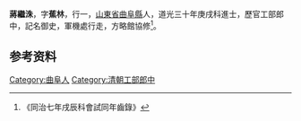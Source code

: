 {{明清人物信息框
| 姓名 = 蔣繼洙
| 原名 =
| 圖片名稱=  
| 圖片大小 = 220px
| 圖片說明 =  
| 最高職務 =  
| 國家 =   
| 爵位 =
| 籍貫 = [[山東省|山東省]][[曲阜縣|曲阜縣]]
| 族裔 =  
| 旗籍 =  
| 字號 =  
| 諡號 = 
| 出生日期 = 
| 出生地點 =
| 逝世日期 =  
| 逝世地點 = 
| 墓葬 = 
| 配偶 =  
| 親屬 =   
| 出身 = 
* 道光三十年庚戌科進士出身
| 經歷 = 
| 著作 =  
*
*
*
}}
'''蔣繼洙'''{{BD|？年||？年||}}，字'''蕉林'''，行一，[[山東省|山東省]][[曲阜縣|曲阜縣]]人，道光三十年庚戌科進士，歷官工部郎中，記名御史，軍機處行走，方略館協修<ref>《同治七年戌辰科會試同年齒錄》</ref>。

== 参考资料 ==
{{reflist}}

{{道光三十年庚戌科殿試金榜}}

{{Authority control}}

{{DEFAULTSORT:Jiang蔣}}
[[Category:曲阜人|Category:曲阜人]]
[[Category:清朝工部郎中|Category:清朝工部郎中]]


{{清朝人物小作品}}